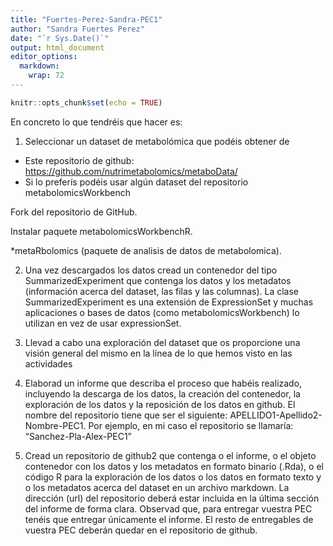 ```yaml
---
title: "Fuertes-Perez-Sandra-PEC1"
author: "Sandra Fuertes Perez"
date: "`r Sys.Date()`"
output: html_document
editor_options: 
  markdown: 
    wrap: 72
---
```


```r
knitr::opts_chunk$set(echo = TRUE)
```

En concreto lo que tendréis que hacer es:

1.  Seleccionar un dataset de metabolómica que podéis obtener de

-   Este repositorio de github:
    <https://github.com/nutrimetabolomics/metaboData/>
-   Si lo preferís podéis usar algún dataset del repositorio
    metabolomicsWorkbench

Fork del repositorio de GitHub.

Instalar paquete metabolomicsWorkbenchR.

\*metaRbolomics (paquete de analisis de datos de metabolomica).

2.  Una vez descargados los datos cread un contenedor del tipo
    SummarizedExperiment que contenga los datos y los metadatos
    (información acerca del dataset, las filas y las columnas). La clase
    SummarizedExperiment es una extensión de ExpressionSet y muchas
    aplicaciones o bases de datos (como metabolomicsWorkbench) lo
    utilizan en vez de usar expressionSet.

3.  Llevad a cabo una exploración del dataset que os proporcione una
    visión general del mismo en la línea de lo que hemos visto en las
    actividades

4.  Elaborad un informe que describa el proceso que habéis realizado,
    incluyendo la descarga de los datos, la creación del contenedor, la
    exploración de los datos y la reposición de los datos en github. El
    nombre del repositorio tiene que ser el siguiente:
    APELLIDO1-Apellido2-Nombre-PEC1. Por ejemplo, en mi caso el
    repositorio se llamaría: “Sanchez-Pla-Alex-PEC1”

5.  Cread un repositorio de github2 que contenga o el informe, o el
    objeto contenedor con los datos y los metadatos en formato binario
    (.Rda), o el código R para la exploración de los datos o los datos
    en formato texto y o los metadatos acerca del dataset en un archivo
    markdown. La dirección (url) del repositorio deberá estar incluida
    en la última sección del informe de forma clara. Observad que, para
    entregar vuestra PEC tenéis que entregar únicamente el informe. El
    resto de entregables de vuestra PEC deberán quedar en el repositorio
    de github.

